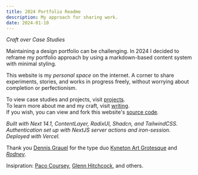 ```yaml
---
title: 2024 Portfolio Readme
description: My approach for sharing work.
date: 2024-01-10
---
```


_Craft over Case Studies_

Maintaining a design portfolio can be challenging. In 2024 I decided to reframe my portfolio approach by using a markdown-based content system with minimal styling.

This website is my _personal space_ on the internet. A corner to share experiments, stories, and works in progress freely, without worrying about completion or perfectionism.

To view case studies and projects, visit [projects](/projects).  
To learn more about me and my craft, visit [writing](/writing).  
If you wish, you can view and fork this website's [source code](https://github.com/connorwforsyth/Connor-Website).



_Built with Next 14.1, ContentLayer, RadixUI, Shadcn, and TailwindCSS.   
Authentication set up with NextJS server actions and iron-session. Deployed with Vercel._


Thank you [Dennis Grauel](https://dennisgrauel.com/) for the type duo [Kyneton Art Grotesque](https://dennisgrauel.com/kyneton-art-grotesque) and [_Rodney_](https://dennisgrauel.com/rodney).

Insipration: [Paco Coursey](https://twitter.com/pacocoursey), [Glenn Hitchcock](https://twitter.com/glennui), and others.


